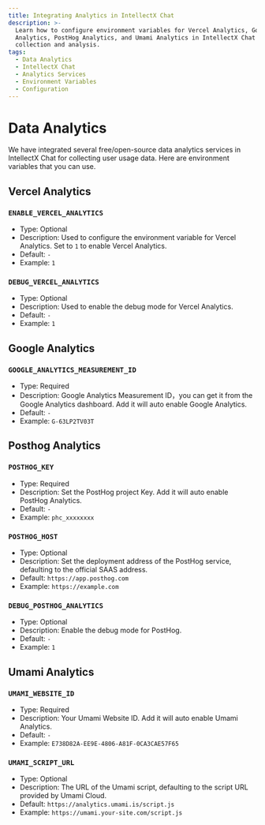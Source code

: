 ```yaml
---
title: Integrating Analytics in IntellectX Chat
description: >-
  Learn how to configure environment variables for Vercel Analytics, Google
  Analytics, PostHog Analytics, and Umami Analytics in IntellectX Chat for data
  collection and analysis.
tags:
  - Data Analytics
  - IntellectX Chat
  - Analytics Services
  - Environment Variables
  - Configuration
---
```


# Data Analytics

We have integrated several free/open-source data analytics services in IntellectX Chat for collecting user usage data. Here are environment variables that you can use.

## Vercel Analytics

### `ENABLE_VERCEL_ANALYTICS`

- Type: Optional
- Description: Used to configure the environment variable for Vercel Analytics. Set to `1` to enable Vercel Analytics.
- Default: `-`
- Example: `1`

### `DEBUG_VERCEL_ANALYTICS`

- Type: Optional
- Description: Used to enable the debug mode for Vercel Analytics.
- Default: `-`
- Example: `1`

## Google Analytics

### `GOOGLE_ANALYTICS_MEASUREMENT_ID`

- Type: Required
- Description: Google Analytics Measurement ID，you can get it from the Google Analytics dashboard. Add it will auto enable Google Analytics.
- Default: `-`
- Example: `G-63LP2TV03T`

## Posthog Analytics

### `POSTHOG_KEY`

- Type: Required
- Description: Set the PostHog project Key. Add it will auto enable PostHog Analytics.
- Default: `-`
- Example: `phc_xxxxxxxx`

### `POSTHOG_HOST`

- Type: Optional
- Description: Set the deployment address of the PostHog service, defaulting to the official SAAS address.
- Default: `https://app.posthog.com`
- Example: `https://example.com`

### `DEBUG_POSTHOG_ANALYTICS`

- Type: Optional
- Description: Enable the debug mode for PostHog.
- Default: `-`
- Example: `1`

## Umami Analytics

### `UMAMI_WEBSITE_ID`

- Type: Required
- Description: Your Umami Website ID. Add it will auto enable Umami Analytics.
- Default: `-`
- Example: `E738D82A-EE9E-4806-A81F-0CA3CAE57F65`

### `UMAMI_SCRIPT_URL`

- Type: Optional
- Description: The URL of the Umami script, defaulting to the script URL provided by Umami Cloud.
- Default: `https://analytics.umami.is/script.js`
- Example: `https://umami.your-site.com/script.js`

[posthog-analytics-url]: https://posthog.com
[umami-analytics-url]: https://umami.is
